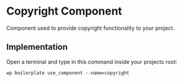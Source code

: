 # Copyright Component

Component used to provide copyright functionality to your project.

## Implementation

Open a terminal and type in this command inside your projects root:

```shell
wp boilerplate use_component --name=copyright
```
